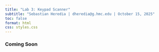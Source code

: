 ```yaml
---
title: "Lab 3: Keypad Scanner"
subtitle: "Sebastian Heredia | dheredia@g.hmc.edu | October 15, 2025"
toc: false
format: html
css: styles.css
---
```


### Coming Soon ###